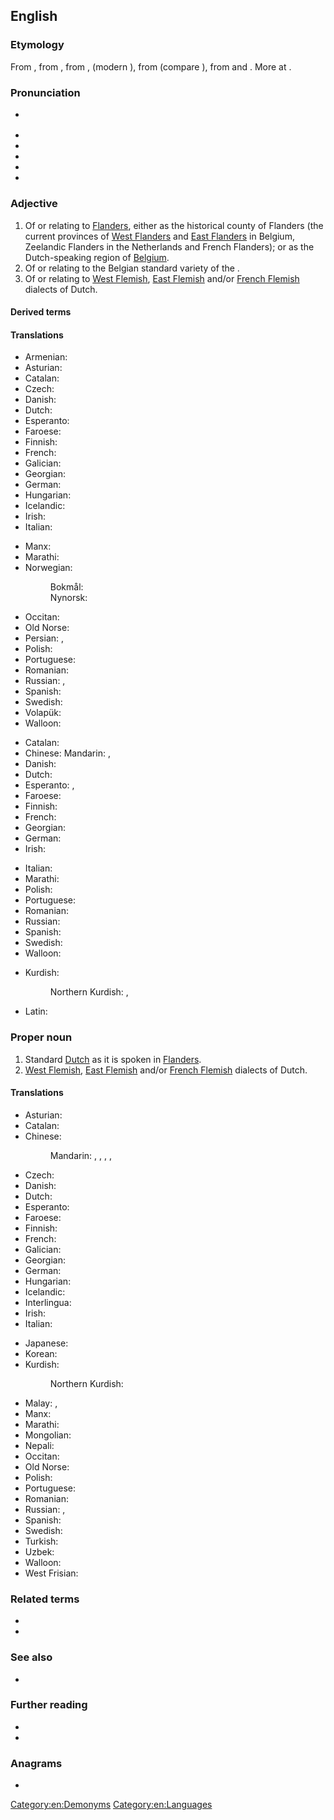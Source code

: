 {{also|flemish}}
==English==
{{wikipedia|dab=Flemish}}

===Etymology===
From {{inh|en|enm|flemmysshe}}, from {{der|en|ofs|flemsche}}, from {{der|en|dum|vlāmisch}}, {{m|dum|vlemesch}} (modern {{cog|nl|Vlaams}}), from {{der|en|ofs|flamsk|t=Fleming}} (compare {{cog|fy|Flaamsk}}), from {{der|en|gem-pro|*flaumaz|t=flowing, current (water)}} and {{m|gem-pro|*-iskaz}}. More at {{l|en|Flanders}}.

===Pronunciation===
* {{a|RP|GA}} {{IPA|en|/ˈflɛmɪʃ/}}
* {{audio|en|LL-Q1860 (eng)-Vealhurl-flemish.wav|Audio (Southern England)}}
* {{audio|en|En-us-Flemish.ogg|Audio (GA)}}
* {{homophones|en|flemish|phlegmish}}
* {{rhymes|en|ɛmɪʃ|s=2}}
* {{hyphenation|en|Flem|ish}}

===Adjective===
{{en-adj}}

# Of or relating to [[Flanders]], either as the historical county of Flanders (the current provinces of [[West Flanders]] and [[East Flanders]] in Belgium, Zeelandic Flanders in the Netherlands and French Flanders); or as the Dutch-speaking region of [[Belgium]].
# Of or relating to the Belgian standard variety of the {{w|Dutch language}}.
# Of or relating to [[West Flemish]], [[East Flemish]] and/or [[French Flemish]] dialects of Dutch.

====Derived terms====
{{col4|en
|Flemish account
|Flemish beauty
|Flemish bond
|Flemish brick
|Flemish coil
|Flemish eye
|Flemish horse
|Flemishness
|[[flemish]] {{qualifier|verb}}
}}

====Translations====
{{trans-top|of or relating to Flanders}}
* Armenian: {{t+|hy|ֆլամանդական}}
* Asturian: {{t+|ast|flamencu}}
* Catalan: {{t+|ca|flamenc}}
* Czech: {{t|cs|vlámský}}
* Danish: {{t+|da|flamsk}}
* Dutch: {{t+|nl|Vlaams}}
* Esperanto: {{t|eo|flandra}}
* Faroese: {{t|fo|flamskur}}
* Finnish: {{t+|fi|flaamilainen}}
* French: {{t+|fr|flamand}}
* Galician: {{t+|gl|flamengo}}
* Georgian: {{t|ka|ფლამანდიური}}
* German: {{t+|de|flämisch}}
* Hungarian: {{t+|hu|flamand}}
* Icelandic: {{t|is|flæmskur}}
* Irish: {{t|ga|Pléimeannach}}
* Italian: {{t+|it|fiammingo}}
{{trans-mid}}
* Manx: {{t|gv|Flandrynagh}}
* Marathi: {{t|mr|फ्लेमिश}}
* Norwegian:
*: Bokmål: {{t|no|flamsk}}
*: Nynorsk: {{t|nn|flamsk}}
* Occitan: {{t+|oc|flamenc}}
* Old Norse: {{t|non|flæmskr}}
* Persian: {{t|fa|فلامان|tr=flâmân}}, {{t|fa|فلمنک|tr=flamank}}
* Polish: {{t+|pl|flamandzki}}
* Portuguese: {{t+|pt|flamengo}}
* Romanian: {{t+|ro|flamand}}
* Russian: {{t+|ru|флама́ндский}}, {{t|ru|фла́ндрский}}
* Spanish: {{t+|es|flamenco}}
* Swedish: {{t+|sv|flamländsk}}
* Volapük: {{t|vo|Flanänik}}
* Walloon: {{t+|wa|flamind}}
{{trans-bottom}}

{{trans-top|of or relating to the Flemish variety of the Dutch language}}
* Catalan: {{t+|ca|flamenc}}
* Chinese: Mandarin: {{t|cmn|佛拉芒语|tr=fúlāmángyǔ}},{{t|cmn|佛兰德语|tr=fúlándéyǔ}}
* Danish: {{t+|da|flamsk}}
* Dutch: {{t+|nl|Vlaams}}
* Esperanto: {{t|eo|flandra}}, {{t|eo|flandralingva}}
* Faroese: {{t+|fo|flamskt}}
* Finnish: {{t+|fi|flaamilainen}}
* French: {{t+|fr|flamand}}
* Georgian: {{t|ka|ფლამანდიური}}
* German: {{t+|de|flämisch}}
* Irish: {{t|ga|Pléimeannaise}}
{{trans-mid}}
* Italian: {{t+|it|fiammingo|m}}
* Marathi: {{t|mr|फ्लेमिश}}
* Polish: {{t+|pl|flamandzki}}
* Portuguese: {{t+|pt|flamengo}}
* Romanian: {{t+|ro|flamand}}
* Russian: {{t+|ru|флама́ндский}}
* Spanish: {{t+|es|flamenco}}
* Swedish: {{t+|sv|flamländsk}}
* Walloon: {{t+|wa|flamind}}
{{trans-bottom}}

{{checktrans-top}}
* Kurdish:
*: Northern Kurdish: {{t+check|kmr|flamî}}, {{t-check|kmr|flemanî}}
{{trans-mid}}
* Latin: {{t-check|la|flandricus}}
{{trans-bottom}}

===Proper noun===
{{en-proper noun}}

# Standard [[Dutch]] as it is spoken in [[Flanders]].
# [[West Flemish]], [[East Flemish]] and/or [[French Flemish]] dialects of Dutch.

====Translations====
{{trans-top|the Dutch language as it is spoken in Flanders}}
* Asturian: {{t+|ast|flamencu|m}}
* Catalan: {{t+|ca|flamenc|m}}
* Chinese:
*: Mandarin: {{t+|cmn|佛蘭芒語}}, {{t+|cmn|佛兰芒语|tr=Fólánmángyǔ}}, {{t|cmn|弗拉茫|tr=Fúlāmáng}}, {{t|cmn|佛蘭芒}}, {{t|cmn|佛兰芒|tr=Fólánmáng}}
* Czech: {{t|cs|vlámština|f}}
* Danish: {{t+|da|flamsk}}
* Dutch: {{t+|nl|Vlaams|n}}
* Esperanto: {{t|eo|la [[flandra]]}}
* Faroese: {{t+|fo|flamskt|n}}
* Finnish: {{t+|fi|flaami}}
* French: {{t+|fr|flamand|m}}
* Galician: {{t+|gl|flamengo|m}}
* Georgian: {{t|ka|ფლამანდიური}}
* German: {{t+|de|Flämisch|n}}
* Hungarian: {{t+|hu|flamand}}
* Icelandic: {{t+|is|flæmska|f}}
* Interlingua: {{t|ia|flamingo}}
* Irish: {{t|ga|Pléimeannais|f}}
* Italian: {{t+|it|fiammingo|m}}
{{trans-mid}}
* Japanese: {{t+|ja|フラマン語|tr=furamango}}
* Korean: {{t|ko|플랑드르의}}
* Kurdish:
*: Northern Kurdish: {{t+|kmr|flamî|f}}
* Malay: {{t|ms|bahasa Belanda Belgium}}, {{t|ms|bahasa Flemish}}
* Manx: {{t|gv|Flandrynish|f}}
* Marathi: {{t|mr|फ्लेमिश}}
* Mongolian: {{t|mn|Фламандын}}
* Nepali: {{t|ne|फ्लेमिश}}
* Occitan: {{t+|oc|flamenc|m}}
* Old Norse: {{t|non|flæmska|f}}
* Polish: {{t+|pl|flamandzki|m-in}}
* Portuguese: {{t+|pt|flamengo|m}}
* Romanian: {{t+|ro|flamandă|f}}
* Russian: {{t+|ru|флама́ндский|m}}, {{t|ru|фла́ндрский|m}}
* Spanish: {{t+|es|flamenco|m}}
* Swedish: {{t+|sv|flamländska}}
* Turkish: {{t|tr|flamandaca}}
* Uzbek: {{t|uz|flamancha}}
* Walloon: {{t+|wa|flamind|m}}
* West Frisian: {{t|fy|Flaamsk}}
{{trans-bottom}}

===Related terms===
* {{l|en|Flanders}}
* {{l|en|Fleming}}

===See also===
* {{l|en|Netherlandish}}

===Further reading===
* {{ISO 639|ref=1||vls}}
* {{ethnologue|vls}}

===Anagrams===
* {{anagrams|en|a=efhilms|Himself|himself|mehfils}}

[[Category:en:Demonyms]]
[[Category:en:Languages]]